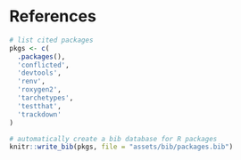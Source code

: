 # References {-}

```r
# list cited packages
pkgs <- c(
  .packages(),
  'conflicted',
  'devtools',
  'renv',
  'roxygen2',
  'tarchetypes',
  'testthat',
  'trackdown'
)

# automatically create a bib database for R packages
knitr::write_bib(pkgs, file = "assets/bib/packages.bib")


```
